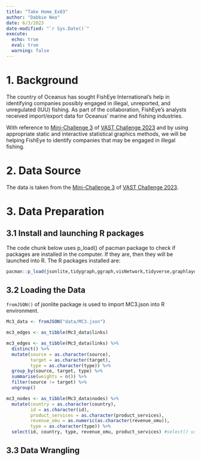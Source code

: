 ```yaml
---
title: "Take Home_Ex03"
author: "Dabbie Neo"
date: 6/3/2023
date-modified: "`r Sys.Date()`"
execute: 
  echo: true
  eval: true
  warning: false
---
```


# 1. Background

The country of Oceanus has sought FishEye International's help in identifying companies possibly engaged in illegal, unreported, and unregulated (IUU) fishing. As part of the collaboration, FishEye's analysts received import/export data for Oceanus' marine and fishing industries.

With reference to [Mini-Challenge 3](https://vast-challenge.github.io/2023/MC3.html) of [VAST Challenge 2023](https://vast-challenge.github.io/2023/) and by using appropriate static and interactive statistical graphics methods, we will be helping FishEye to identify companies that may be engaged in illegal fishing.

# 2. Data Source

The data is taken from the [Mini-Challenge 3](https://vast-challenge.github.io/2023/MC3.html) of [VAST Challenge 2023](https://vast-challenge.github.io/2023/). 

# 3. Data Preparation

## 3.1 Install and launching R packages

The code chunk below uses p_load() of pacman package to check if packages are installed in the computer. If they are, then they will be launched into R. The R packages installed are:

```r
pacman::p_load(jsonlite,tidygraph,ggraph,visNetwork,tidyverse,graphlayouts, ggforce, tidytext)
```

## 3.2 Loading the Data

`fromJSON()` of jsonlite package is used to import MC3.json into R environment.

```r
Mc3_data <- fromJSON("data/MC3.json")
```

```r
mc3_edges <- as_tibble(Mc3_data$links)

```

```r
mc3_edges <- as_tibble(Mc3_data$links) %>%
  distinct() %>%
  mutate(source = as.character(source),
         target = as.character(target),
         type = as.character(type)) %>%
  group_by(source, target, type) %>%
  summarise(weights = n()) %>%
  filter(source != target) %>%
  ungroup()

```
```r
mc3_nodes <- as_tibble(Mc3_data$nodes) %>%
  mutate(country = as.character(country),
         id = as.character(id),
         product_services = as.character(product_services),
         revenue_omu = as.numeric(as.character(revenue_omu)),
         type = as.character(type)) %>%
  select(id, country, type, revenue_omu, product_services) #select() used to organise the sequence of col 

```


## 3.3 Data Wrangling

```r


```



